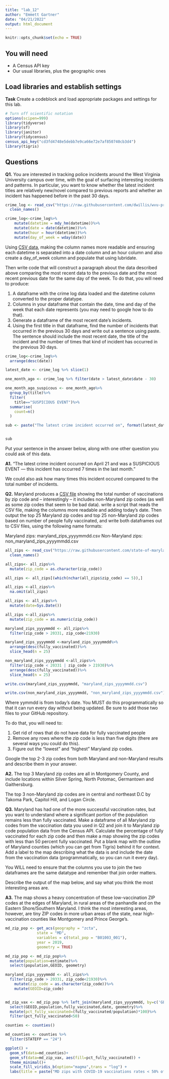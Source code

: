 ```yaml
---
title: "lab_12"
author: "Emmett Gartner"
date: "04/21/2022"
output: html_document
---
```


```r
knitr::opts_chunk$set(echo = TRUE)
```

## You will need

* A Census API key
* Our usual libraries, plus the geographic ones

## Load libraries and establish settings

**Task** Create a codeblock and load appropriate packages and settings for this lab.

```r
# Turn off scientific notation
options(scipen=999)
library(tidyverse)
library(sf)
library(janitor)
library(tidycensus)
census_api_key("cd3fd4748e5debb7e9ca66e72e7af850740cb3d4")
library(tigris)

```

## Questions

**Q1.** You are interested in tracking police incidents around the West Virginia University campus over time, with the goal of surfacing interesting incidents and patterns. In particular, you want to know whether the latest incident titles are relatively new/novel compared to previous reports and whether an incident has happened before in the past 30 days.

```r
crime_log <- read_csv("https://raw.githubusercontent.com/dwillis/wvu-projects/master/crime-log/crime_log.csv")%>%
  clean_names()

crime_log<-crime_log%>%
    mutate(datetime = mdy_hm(datetime))%>%
    mutate(date = date(datetime))%>%
    mutate(hour = hour(datetime))%>%
    mutate(day_of_week = wday(date))

```


Using [CSV data](https://raw.githubusercontent.com/dwillis/wvu-projects/master/crime-log/crime_log.csv), making the column names more readable and ensuring each datetime is separated into a date column and an hour column and also create a day_of_week column and populate that using lubridate.

Then write code that will construct a paragraph about the data described above comparing the most recent data to the previous date and the most recent previous date for the same day of the week. To do that, you will need to produce:

1. A dataframe with the crime log data loaded and the datetime column converted to the proper datatype.
2. Columns in your dataframe that contain the date, time and day of the week that each date represents (you may need to google how to do that).
3. Generate a dataframe of the most recent date's incidents.
4. Using the first title in that dataframe, find the number of incidents that occurred in the previous 30 days and write out a sentence using paste. The sentence should include the most recent date, the title of the incident and the number of times that kind of incident has occurred in the previous 30 days.

```r
crime_log<-crime_log%>%
  arrange(desc(date))

latest_date <- crime_log %>% slice(1)

one_month_ago <- crime_log %>% filter(date > latest_date$date - 30)

one_month_ago_suspicous <- one_month_ago%>%
  group_by(title)%>%
  filter(
    title=="SUSPICIOUS EVENT")%>%
  summarise(
    count=n()
  )


```

```r
sub <- paste("The latest crime incident occurred on", format(latest_date$date, format="%B %d"), "and was a", format(latest_date$title), "— this incident has occurred", format(one_month_ago_suspicous$count), "times in the last month.")


sub

```


Put your sentence in the answer below, along with one other question you could ask of this data.

**A1.**
"The latest crime incident occurred on April 21 and was a SUSPICIOUS EVENT — this incident has occurred 7 times in the last month."

We could also ask how many times this incident occured compared to the total number of incidents.

**Q2.** Maryland produces a [CSV file](https://raw.githubusercontent.com/state-of-maryland/VaccineCSVs/master/Vax_ZIP_CODE_FirstSecondSingle_Totals_Raw.csv) showing the total number of vaccinations by zip code and -- interestingly -- it includes non-Maryland zip codes (as well as some zip codes that seem to be bad data). write a script that reads the CSV file, making the columns more readable and adding today's date. Then output the top 25 Maryland zip codes and top 25 non-Maryland zip codes based on number of people fully vaccinated, and write both dataframes out to CSV files, using the following name formats:

Maryland zips: maryland_zips_yyyymmdd.csv
Non-Maryland zips: non_maryland_zips_yyyymmdd.csv

```r
all_zips <- read_csv("https://raw.githubusercontent.com/state-of-maryland/VaccineCSVs/master/Vax_ZIP_CODE_FirstSecondSingle_Totals_Raw.csv")%>%
  clean_names()

all_zips<- all_zips%>%
  mutate(zip_code = as.character(zip_code))

all_zips <- all_zips[(which(nchar(all_zips$zip_code) == 5)),]

all_zips <-all_zips%>%
  na.omit(all_zips)

all_zips <- all_zips%>%
  mutate(date=Sys.Date())

all_zips <-all_zips%>%
  mutate(zip_code = as.numeric(zip_code))

maryland_zips_yyyymmdd <- all_zips%>%
  filter(zip_code > 20331, zip_code<21930)

maryland_zips_yyyymmdd <-maryland_zips_yyyymmdd%>%
  arrange(desc(fully_vaccinated))%>%
  slice_head(n = 25)

non_maryland_zips_yyyymmdd <-all_zips%>%
  filter(zip_code < 20331 | zip_code > 21930)%>%
  arrange(desc(fully_vaccinated))%>%
  slice_head(n = 25)


```

```r
write.csv(maryland_zips_yyyymmdd, "maryland_zips_yyyymmdd.csv")

write.csv(non_maryland_zips_yyyymmdd, "non_maryland_zips_yyyymmdd.csv")

```

Where yymmdd is from today's date. You MUST do this programmatically so that it can run every day without being updated. Be sure to add those two files to your GitHub repository.

To do that, you will need to:

1. Get rid of rows that do not have data for fully vaccinated people
2. Remove any rows where the zip code is less than five digits (there are several ways you could do this).
3. Figure out the "lowest" and "highest" Maryland zip codes.

Google the top 2-3 zip codes from both Maryland and non-Maryland results and describe them in your answer.

**A2.**
The top 3 Maryland zip codes are all in Montgomery County, and include locations within Silver Spring, North Potomac, Germantown and Gaithersburg.

The top 3 non-Maryland zip codes are in central and northeast D.C by Takoma Park, Capitol Hill, and Logan Circle.

**Q3.** Maryland has had one of the more successful vaccination rates, but you want to understand where a significant portion of the population remains less than fully vaccinated. Make a dataframe of all Maryland zip codes from the vaccination data you used in Q2 and join it to Maryland zip code population data from the Census API. Calculate the percentage of fully vaccinated for each zip code and then make a map showing the zip codes with less than 50 percent fully vaccinated. Put a blank map with the outline of Maryland counties (which you can get from Tigris) behind it for context. Add a label to the map describing what the data is and include the date from the vaccination data (programmatically, so you can run it every day).

You WILL need to ensure that the columns you use to join the two dataframes are the same datatype and remember that join order matters.

Describe the output of the map below, and say what you think the most interesting areas are.

**A3.**
The map shows a heavy concentration of these low-vaccination ZIP codes at the edges of Maryland, in rural areas of the panhandle and on the Eastern Shore/Southern Maryland. I think the most interesting areas, however, are tiny ZIP codes in more urban areas of the state, near high-vaccination counties like Montgomery and Prince George's.
```r
md_zip_pop <- get_acs(geography = "zcta",
              state = "MD",
              variables = c(total_pop = "B01003_001"),
              year = 2019,
              geometry = TRUE)

md_zip_pop <- md_zip_pop%>%
  mutate(population=estimate)%>%
  select(population,GEOID, geometry)

maryland_zips_yyyymmdd <- all_zips%>%
  filter(zip_code > 20331, zip_code<21930)%>%
    mutate(zip_code = as.character(zip_code))%>%
    mutate(GEOID=zip_code)


md_zip_vax <- md_zip_pop %>% left_join(maryland_zips_yyyymmdd, by=c('GEOID'))%>%
  select(GEOID,population,fully_vaccinated,date, geometry)%>%
  mutate(pct_fully_vaccinated=(fully_vaccinated/population)*100)%>%
  filter(pct_fully_vaccinated<50)

```

```r

counties <- counties() 

md_counties <- counties %>%
  filter(STATEFP == "24")

ggplot() + 
  geom_sf(data=md_counties)+ 
  geom_sf(data=md_zip_vax, aes(fill=pct_fully_vaccinated)) + 
  theme_minimal()+
  scale_fill_viridis_b(option="magma",trans = "log") +
  labs(title = paste("MD zips with COVID-19 vaccinations rates < 50% of the population on ", format(md_zip_vax$date, format="%B %d"), sep=""))


```

